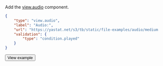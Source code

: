 Add the [view.audio](/docs-new/template-builder/reference/view.audio) component.

<Cut title="Show code">

```json
{
    "type": "view.audio",
    "label": "Audio:",
    "url": "https://yastat.net/s3/tb/static/file-examples/audio/medium.mp3",
    "validation": {
        "type": "condition.played"
    }
}
```

</Cut>

<Button themeColor="light" view="default" size="l" type="link" url="https://ya.cc/t/VXfz_Amv3ttEB6">View example</Button>
